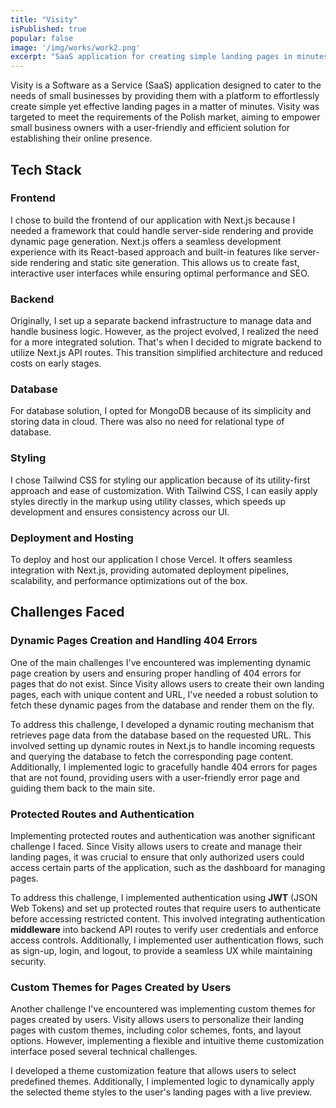 ```yaml
---
title: "Visity"
isPublished: true
popular: false
image: '/img/works/work2.png'
excerpt: "SaaS application for creating simple landing pages in minutes targeted to small businesses."
---
```


Visity is a Software as a Service (SaaS) application designed to cater to the needs of small businesses by providing them with a platform to effortlessly create simple yet effective landing pages in a matter of minutes. Visity was targeted to meet the requirements of the Polish market, aiming to empower small business owners with a user-friendly and efficient solution for establishing their online presence.

## Tech Stack

### Frontend
I chose to build the frontend of our application with Next.js because I needed a framework that could handle server-side rendering and provide dynamic page generation. Next.js offers a seamless development experience with its React-based approach and built-in features like server-side rendering and static site generation. This allows us to create fast, interactive user interfaces while ensuring optimal performance and SEO.

### Backend
Originally, I set up a separate backend infrastructure to manage data and handle business logic. However, as the project evolved, I realized the need for a more integrated solution. That's when I decided to migrate backend to utilize Next.js API routes. This transition simplified architecture and reduced costs on early stages.

### Database
For database solution, I opted for MongoDB because of its simplicity and storing data in cloud. There was also no need for relational type of database.

### Styling
I chose Tailwind CSS for styling our application because of its utility-first approach and ease of customization. With Tailwind CSS, I can easily apply styles directly in the markup using utility classes, which speeds up development and ensures consistency across our UI.

### Deployment and Hosting
To deploy and host our application I chose Vercel. It offers seamless integration with Next.js, providing automated deployment pipelines, scalability, and performance optimizations out of the box.

## Challenges Faced

### Dynamic Pages Creation and Handling 404 Errors
One of the main challenges I've encountered was implementing dynamic page creation by users and ensuring proper handling of 404 errors for pages that do not exist. Since Visity allows users to create their own landing pages, each with unique content and URL, I've needed a robust solution to fetch these dynamic pages from the database and render them on the fly.

To address this challenge, I developed a dynamic routing mechanism that retrieves page data from the database based on the requested URL. This involved setting up dynamic routes in Next.js to handle incoming requests and querying the database to fetch the corresponding page content. Additionally, I implemented logic to gracefully handle 404 errors for pages that are not found, providing users with a user-friendly error page and guiding them back to the main site.

### Protected Routes and Authentication
Implementing protected routes and authentication was another significant challenge I faced. Since Visity allows users to create and manage their landing pages, it was crucial to ensure that only authorized users could access certain parts of the application, such as the dashboard for managing pages.

To address this challenge, I implemented authentication using **JWT** (JSON Web Tokens) and set up protected routes that require users to authenticate before accessing restricted content. This involved integrating authentication **middleware** into backend API routes to verify user credentials and enforce access controls. Additionally, I implemented user authentication flows, such as sign-up, login, and logout, to provide a seamless UX while maintaining security.

### Custom Themes for Pages Created by Users
Another challenge I've encountered was implementing custom themes for pages created by users. Visity allows users to personalize their landing pages with custom themes, including color schemes, fonts, and layout options. However, implementing a flexible and intuitive theme customization interface posed several technical challenges.

I developed a theme customization feature that allows users to select predefined themes. Additionally, I implemented logic to dynamically apply the selected theme styles to the user's landing pages with a live preview.